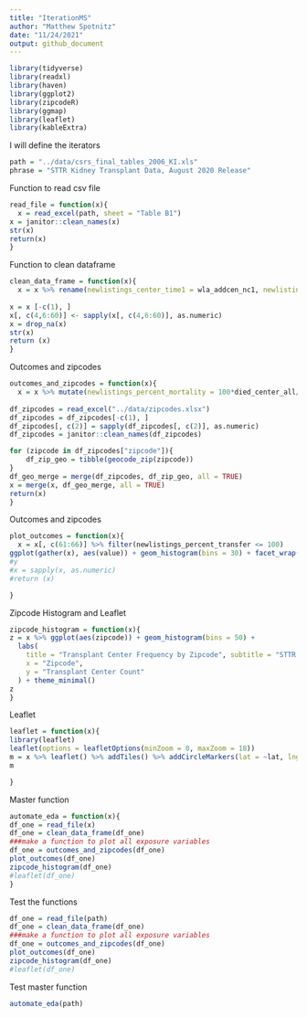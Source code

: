 ```yaml
---
title: "IterationMS"
author: "Matthew Spotnitz"
date: "11/24/2021"
output: github_document
---
```


```r
library(tidyverse)
library(readxl)
library(haven)
library(ggplot2)
library(zipcodeR)
library(ggmap)
library(leaflet)
library(kableExtra)
```
I will define the iterators
```r
path = "../data/csrs_final_tables_2006_KI.xls"
phrase = "STTR Kidney Transplant Data, August 2020 Release"
```
Function to read csv file
```r
read_file = function(x){
  x = read_excel(path, sheet = "Table B1")
x = janitor::clean_names(x)
str(x)
return(x) 
}
```
Function to clean dataframe
```r
clean_data_frame = function(x){
  x = x %>% rename(newlistings_center_time1 = wla_addcen_nc1, newlistings_center_time2 = wla_addcen_nc2, newlistings_center_all = wla_addcen_pcz,newlistings_regional = wla_addcen_prz, newlistings_usa = wla_addcen_puz)  %>% rename( endlistings_center_time1 = wla_end_nc1, endlistings_center_time2 = wla_end_nc2, endlistings_center_all = wla_end_pcz, endlistings_regional = wla_end_prz, endlistings_usa = wla_end_puz) %>% rename(deteriorated_center_time1 = wla_remdet_nc1, deteriorated_center_time2 = wla_remdet_nc2, deteriorated_center_all = wla_remdet_pcz, deteriorated_regional = wla_remdet_prz, deteriorated_usa = wla_remdet_puz) %>% rename( died_center_time1 = wla_remdied_nc1, died_center_time2 = wla_remdied_nc2, died_center_all = wla_remdied_pcz, died_regional = wla_remdied_prz, died_usa = wla_remdied_puz) %>% rename(other_center_time1 = wla_remoth_nc1, other_center_time2 = wla_remoth_nc2, other_center_all = wla_remoth_pcz, other_regional = wla_remoth_prz, other_usa = wla_remoth_puz) %>% rename( recovered_center_time1 = wla_remrec_nc1, recovered_center_time2 = wla_remrec_nc2, recovered_center_all = wla_remrec_pcz, recovered_regional = wla_remrec_prz, recovered_usa = wla_remrec_puz) %>% rename(transfer_center_time1 = wla_remtfer_nc1, transfer_center_time2 = wla_remtfer_nc2, transfer_center_all = wla_remtfer_pcz, transfer_regional = wla_remtfer_prz, transfer_usa = wla_remtfer_puz) %>% rename(deceased_donor_center_time1 = wla_remtxc_nc1, deceased_donor_center_time2 = wla_remtxc_nc2, deceased_donor_center_all = wla_remtxc_pcz, deceased_donor_regional = wla_remtxc_prz, deceased_donor_usa = wla_remtxc_puz) %>% rename(living_donor_center_time1 = wla_remtxl_nc1, living_donor_center_time2 = wla_remtxl_nc2, living_donor_center_all = wla_remtxl_pcz, living_donor_regional = wla_remtxl_prz, living_donor_usa = wla_remtxl_puz) %>% rename(transplant_other_center_time1 = wla_remtxoc_nc1, transplant_other_center_time2 = wla_remtxoc_nc2, transplant_other_center_all = wla_remtxoc_pcz, transplant_other_regional = wla_remtxoc_prz, transplant_other_center_usa = wla_remtxoc_puz) %>% rename(start_waitlist_center_time1 = wla_st_nc1, start_waitlist_center_time2 = wla_st_nc2, start_waitlist_center_all = wla_st_pcz, start_waitlist_regional = wla_st_prz, start_waitlist_usa = wla_st_puz)
  
x = x [-c(1), ]
x[, c(4,6:60)] <- sapply(x[, c(4,6:60)], as.numeric)
x = drop_na(x)
str(x)
return (x)
}
```
Outcomes and zipcodes
```r
outcomes_and_zipcodes = function(x){
  x = x %>% mutate(newlistings_percent_mortality = 100*died_center_all/newlistings_center_all, newlistings_percent_deteriorated = 100*deteriorated_center_all/newlistings_center_all, newlistings_percent_transfer = 100* transfer_center_all/newlistings_center_all, newlistings_percent_living_donor = 100* living_donor_center_all/newlistings_center_all, newlistings_percent_deceased_donor = 100*deceased_donor_center_all/newlistings_center_all, newlistings_percent_recovered = 100* recovered_center_all/newlistings_center_all, living_deceased_graft_ratio = living_donor_center_all/deceased_donor_center_all)
  
df_zipcodes = read_excel("../data/zipcodes.xlsx")
df_zipcodes = df_zipcodes[-c(1), ]
df_zipcodes[, c(2)] = sapply(df_zipcodes[, c(2)], as.numeric)
df_zipcodes = janitor::clean_names(df_zipcodes)

for (zipcode in df_zipcodes["zipcode"]){
    df_zip_geo = tibble(geocode_zip(zipcode))
}
df_geo_merge = merge(df_zipcodes, df_zip_geo, all = TRUE)
x = merge(x, df_geo_merge, all = TRUE)
return(x)
}
```
Outcomes and zipcodes
```r
plot_outcomes = function(x){
  x = x[, c(61:66)] %>% filter(newlistings_percent_transfer <= 100)
ggplot(gather(x), aes(value)) + geom_histogram(bins = 30) + facet_wrap(~key, scales = "free_y") + coord_cartesian(xlim = c(0, 100)) + labs(title = "Outcome Frequency", subtitle = phrase, x = "Outcome (Percent)", y = "Frequency") + theme_minimal()
#y
#x = sapply(x, as.numeric)
#return (x)

}
```
Zipcode Histogram and Leaflet
```r
zipcode_histogram = function(x){
z = x %>% ggplot(aes(zipcode)) + geom_histogram(bins = 50) + 
  labs(
    title = "Transplant Center Frequency by Zipcode", subtitle = "STTR Kidney Transplant Data, August 2020 Release",
    x = "Zipcode",
    y = "Transplant Center Count"
  ) + theme_minimal()
z
}
```
Leaflet
```r
leaflet = function(x){
library(leaflet)
leaflet(options = leafletOptions(minZoom = 0, maxZoom = 18))
m = x %>% leaflet() %>% addTiles() %>% addCircleMarkers(lat = ~lat, lng = ~lng)
m

}
```
Master function
```r
automate_eda = function(x){
df_one = read_file(x)
df_one = clean_data_frame(df_one)
###make a function to plot all exposure variables
df_one = outcomes_and_zipcodes(df_one)
plot_outcomes(df_one)
zipcode_histogram(df_one)
#leaflet(df_one)
}
```



Test the functions
```r
df_one = read_file(path)
df_one = clean_data_frame(df_one)
###make a function to plot all exposure variables
df_one = outcomes_and_zipcodes(df_one)
plot_outcomes(df_one)
zipcode_histogram(df_one)
#leaflet(df_one)
```
Test master  function
```r
automate_eda(path)
```